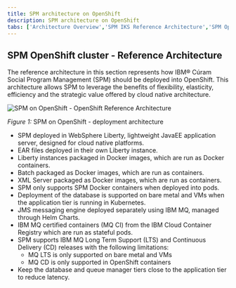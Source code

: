 ```yaml
---
title: SPM architecture on OpenShift
description: SPM architecture on OpenShift
tabs: ['Architecture Overview','SPM IKS Reference Architecture','SPM OpenShift Reference Architecture','Dev Workstation','Static Content']
---
```


## SPM OpenShift cluster - Reference Architecture

The reference architecture in this section represents how IBM® Cúram Social Program Management (SPM) should be deployed into OpenShift.
This architecture allows SPM to leverage the benefits of flexibility, elasticity, efficiency and the strategic value offered by cloud native architecture.

![SPM on OpenShift - OpenShift Reference Architecture](../../../images/spm-reference-arch-openshift.png)
<Caption>

*Figure 1:* SPM on OpenShift - deployment architecture

</Caption>

* SPM deployed in WebSphere Liberty, lightweight JavaEE application server, designed for cloud native platforms.
* EAR files deployed in their own Liberty instance.
* Liberty instances packaged in Docker images, which are run as Docker containers.
* Batch packaged as Docker images, which are run as containers.
* XML Server packaged as Docker images, which are run as containers.
* SPM only supports SPM Docker containers when deployed into pods.
* Deployment of the database is supported on bare metal and VMs when the application tier is running in Kubernetes.
* JMS messaging engine deployed separately using IBM MQ, managed through Helm Charts.
* IBM MQ certified containers (MQ CI) from the IBM Cloud Container Registry which are run as stateful pods.
* SPM supports IBM MQ Long Term Support (LTS) and Continuous Delivery (CD) releases with the following limitations:
  * MQ LTS is only supported on bare metal and VMs
  * MQ CD is only supported in OpenShift containers
* Keep the database and queue manager tiers close to the application tier to reduce latency.
